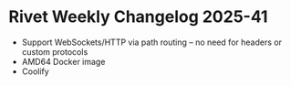 
# Rivet Weekly Changelog 2025-41

- Support WebSockets/HTTP via path routing – no need for headers or custom protocols
- AMD64 Docker image
- Coolify